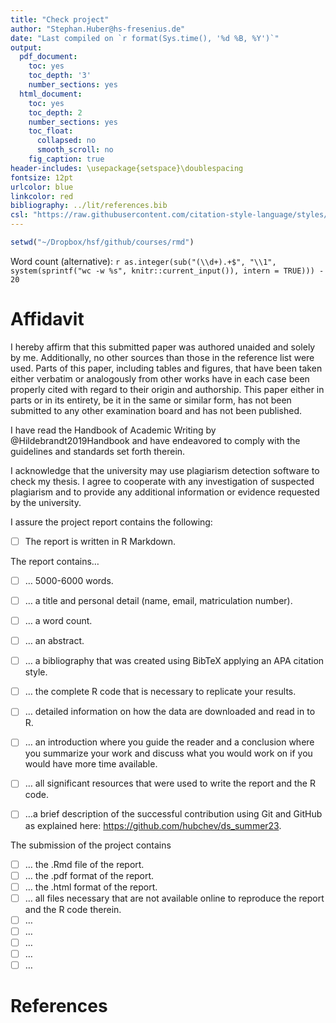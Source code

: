 ```yaml
---
title: "Check project"
author: "Stephan.Huber@hs-fresenius.de"
date: "Last compiled on `r format(Sys.time(), '%d %B, %Y')`"
output:
  pdf_document:
    toc: yes
    toc_depth: '3'
    number_sections: yes
  html_document:
    toc: yes
    toc_depth: 2
    number_sections: yes
    toc_float:
      collapsed: no
      smooth_scroll: no
    fig_caption: true
header-includes: \usepackage{setspace}\doublespacing
fontsize: 12pt
urlcolor: blue
linkcolor: red
bibliography: ../lit/references.bib
csl: "https://raw.githubusercontent.com/citation-style-language/styles/master/apa-6th-edition.csl"
---
```


```r
setwd("~/Dropbox/hsf/github/courses/rmd")
```


Word count (alternative): `r as.integer(sub("(\\d+).+$", "\\1", system(sprintf("wc -w %s", knitr::current_input()), intern = TRUE))) - 20`


# Affidavit

I hereby affirm that this submitted paper was authored unaided and
solely by me. Additionally, no other sources than those in the reference
list were used. Parts of this paper, including tables and figures, that
have been taken either verbatim or analogously from other works have in
each case been properly cited with regard to their origin and
authorship. This paper either in parts or in its entirety, be it in the
same or similar form, has not been submitted to any other examination
board and has not been published.

I have read the Handbook of Academic Writing by @Hildebrandt2019Handbook and
have endeavored to comply with the guidelines and standards set forth
therein.

I acknowledge that the university may use plagiarism detection software
to check my thesis. I agree to cooperate with any investigation of
suspected plagiarism and to provide any additional information or
evidence requested by the university.

I assure the project report contains the following:



-   [ ] The report is written in R Markdown.

The report contains...

- [ ] ... 5000-6000 words.

- [ ] ... a title and personal detail (name, email, matriculation
    number).

- [ ] ... a word count.

- [ ] ... an abstract.

- [ ] ... a bibliography that was created using BibTeX applying an APA
    citation style.

- [ ] ... the complete R code that is necessary to replicate your
    results.

- [ ] ... detailed information on how the data are downloaded and read
    in to R.

- [ ] ... an introduction where you guide the reader and a conclusion
    where you summarize your work and discuss what you would work on if
    you would have more time available.

- [ ] ... all significant resources that were used to write the report
    and the R code.

- [ ] ...a brief description of the successful contribution using Git and GitHub as explained here: [https://github.com/hubchev/ds_summer23](https://github.com/hubchev/ds_summer23).


The submission of the project contains 

- [ ] ... the .Rmd file of the
report. 
- [ ] ... the .pdf format of the report. 
- [ ] ... the .html format of the report. 
- [ ] ... all files necessary that are not available online to reproduce the report and the R code therein.
- [ ] ... 
- [ ] ... 
- [ ] ... 
- [ ] ... 
- [ ] ...


# References
